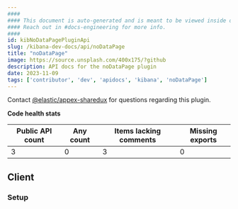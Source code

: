 ```yaml
---
####
#### This document is auto-generated and is meant to be viewed inside our experimental, new docs system.
#### Reach out in #docs-engineering for more info.
####
id: kibNoDataPagePluginApi
slug: /kibana-dev-docs/api/noDataPage
title: "noDataPage"
image: https://source.unsplash.com/400x175/?github
description: API docs for the noDataPage plugin
date: 2023-11-09
tags: ['contributor', 'dev', 'apidocs', 'kibana', 'noDataPage']
---
```




Contact [@elastic/appex-sharedux](https://github.com/orgs/elastic/teams/appex-sharedux) for questions regarding this plugin.

**Code health stats**

| Public API count  | Any count | Items lacking comments | Missing exports |
|-------------------|-----------|------------------------|-----------------|
| 3 | 0 | 3 | 0 |

## Client

### Setup
<DocDefinitionList data={[noDataPageObj.client.setup]}/>

